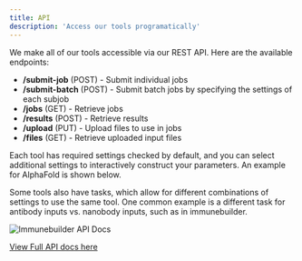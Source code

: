 ```yaml
---
title: API
description: 'Access our tools programatically'
---
```


We make all of our tools accessible via our REST API. Here are the available endpoints:

* **/submit-job** (POST) - Submit individual jobs
* **/submit-batch** (POST) - Submit batch jobs by specifying the settings of each subjob
* **/jobs** (GET) - Retrieve jobs
* **/results** (POST) - Retrieve results
* **/upload** (PUT) - Upload files to use in jobs
* **/files** (GET) - Retrieve uploaded input files

Each tool has required settings checked by default, and you can select additional settings to interactively construct your parameters. An example for AlphaFold is shown below. 

Some tools also have tasks, which allow for different combinations of settings to use the same tool. One common example is a different task for antibody inputs vs. nanobody inputs, such as in immunebuilder. 

![Immunebuilder API Docs](/tamarind/images/api-immunebuilder.png)

[View Full API docs here](https://app.tamarind.bio/api-docs)
